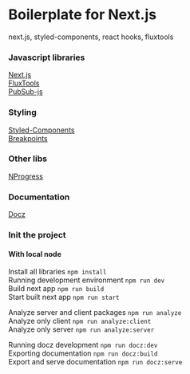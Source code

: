 # Boilerplate for Next.js
next.js, styled-components, react hooks, fluxtools

### Javascript libraries
[Next.js](https://nextjs.org/)  
[FluxTools](https://www.npmjs.com/package/@arwidt/fluxtools)  
[PubSub-js](https://www.npmjs.com/package/pubsub-js)  

### Styling
[Styled-Components](https://www.styled-components.com/)  
[Breakpoints](https://tobbelindstrom.com/blog/how-to-create-a-breakpoint-mixin-with-styled-components/)  

### Other libs
[NProgress](https://ricostacruz.com/nprogress/)  

### Documentation
[Docz](https://www.docz.site/)

### Init the project

#### With local node

Install all libraries `npm install`  
Running development environment `npm run dev`  
Build next app `npm run build`  
Start built next app `npm run start`  

Analyze server and client packages `npm run analyze`  
Analyze only client `npm run analyze:client`  
Analyze only server `npm run analyze:server`  

Running docz development `npm run docz:dev`  
Exporting documentation `npm run docz:build`  
Export and serve documentation `npm run docz:serve`  